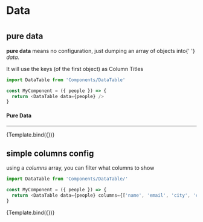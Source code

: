 
<Meta title="UI Components/DataTable/Basic" component={DataTable} />

# Data

#

## pure data

<div style={{ fontSize: '1.2rem', color: 'black', marginTop: '20px' }}>
  <p>
    <strong>pure data</strong> means no configuration, just dumping an array of objects into{' '}
    <i>data</i>.
  </p>
  <p>It will use the keys (of the first object) as Column Titles</p>
</div>

```javascript
import DataTable from 'Components/DataTable'

const MyComponent = ({ people }) => {
  return <DataTable data={people} />
}
```


<Canvas>
  <h4>Pure Data</h4>
  <hr />
  <Story name="001 - pure data" args={{ data: PEOPLE.slice(0, 6) }}>
    {Template.bind({})}
  </Story>
</Canvas>

## simple columns config

<div style={{ fontSize: '1.2rem', color: 'black', marginTop: '20px' }}>
  <p>
    using a <i>columns</i> array, you can filter what columns to show
  </p>
</div>

```javascript
import DataTable from 'Components/DataTable/'

const MyComponent = ({ people }) => {
  return <DataTable data={people} columns={['name', 'email', 'city', 'creditcard']} />
}
```

<Canvas>
  <Story
    name="002 - simple columns config"
    args={{ data: PEOPLE.slice(0, 6), columns: ['name', 'email', 'city', 'creditcard'] }}
  >
    {Template.bind({})}
  </Story>
</Canvas>
